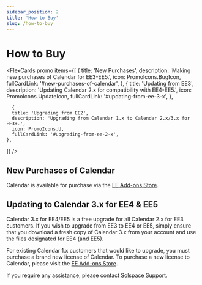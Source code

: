 ```yaml
---
sidebar_position: 2
title: 'How to Buy'
slug: /how-to-buy
---
```



# How to Buy

<FlexCards
  promo
  items={[
    {
      title: 'New Purchases',
      description: 'Making new purchases of Calendar for EE3-EE5.',
      icon: PromoIcons.BugIcon,
      fullCardLink: '#new-purchases-of-calendar',
    },
    {
      title: 'Updating from EE3',
      description: 'Updating Calendar 2.x for compatibility with EE4-EE5.',
      icon: PromoIcons.UpdateIcon,
      fullCardLink: '#updating-from-ee-3-x',
    },

      {
      title: 'Upgrading from EE2',
      description: 'Upgrading from Calendar 1.x to Calendar 2.x/3.x for EE3+.',
      icon: PromoIcons.U,
      fullCardLink: '#upgrading-from-ee-2-x',
    },

]}
/>

## New Purchases of Calendar

Calendar is available for purchase via the [EE Add-ons Store](https://expressionengine.com/add-ons).

<PrimaryButtonWithLink
  to="https://expressionengine.com/add-ons/calendar"
  label="  Buy Calendar at the EE Add-ons Store"
/>

## Updating to Calendar 3.x for EE4 & EE5

Calendar 3.x for EE4/EE5 is a free upgrade for all Calendar 2.x for EE3 customers. If you wish to upgrade from EE3 to EE4 or EE5, simply ensure that you download a fresh copy of Calendar 3.x from your account and use the files designated for EE4 (and EE5).

<PrimaryButtonWithLink
  to="https://expressionengine.com/add-ons"
  label="Visit my EE Add-ons Store Account"
/>

<PrimaryButtonWithLink
  to="https://expressionengine.com/add-ons/calendar"
  label="  Buy Calendar at the EE Add-ons Store"
/>

For existing Calendar 1.x customers that would like to upgrade, you must purchase a brand new license of Calendar. To purchase a new license to Calendar, please visit the [EE Add-ons Store](https://expressionengine.com/add-ons/calendar).

If you require any assistance, please [contact Solspace Support](/support).

